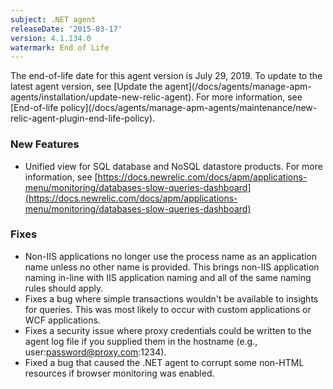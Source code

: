 ```yaml
---
subject: .NET agent
releaseDate: '2015-03-17'
version: 4.1.134.0
watermark: End of Life
---
```


<Callout variant="important">
  The end-of-life date for this agent version is July 29, 2019. To update to the latest agent version, see [Update the agent](/docs/agents/manage-apm-agents/installation/update-new-relic-agent). For more information, see [End-of-life policy](/docs/agents/manage-apm-agents/maintenance/new-relic-agent-plugin-end-life-policy).
</Callout>

### New Features

* Unified view for SQL database and NoSQL datastore products. For more information, see [https://docs.newrelic.com/docs/apm/applications-menu/monitoring/databases-slow-queries-dashboard](https://docs.newrelic.com/docs/apm/applications-menu/monitoring/databases-slow-queries-dashboard)

### Fixes

* Non-IIS applications no longer use the process name as an application name unless no other name is provided. This brings non-IIS application naming in-line with IIS application naming and all of the same naming rules should apply.
* Fixes a bug where simple transactions wouldn't be available to insights for queries. This was most likely to occur with custom applications or WCF applications.
* Fixes a security issue where proxy credentials could be written to the agent log file if you supplied them in the hostname (e.g., user:[password@proxy.com](mailto:password@proxy.com):1234).
* Fixed a bug that caused the .NET agent to corrupt some non-HTML resources if browser monitoring was enabled.
